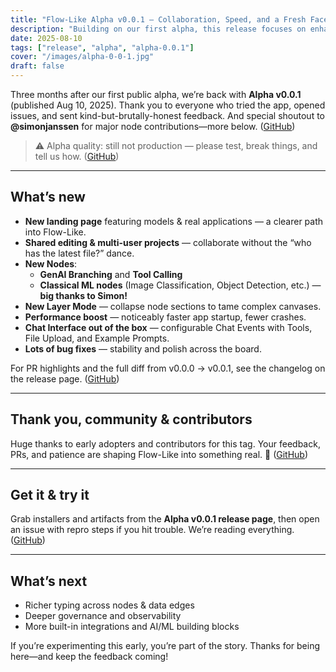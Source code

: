 ```yaml
---
title: "Flow-Like Alpha v0.0.1 — Collaboration, Speed, and a Fresh Face 🎉"
description: "Building on our first alpha, this release focuses on enhancing collaboration, improving speed, and refreshing the user interface."
date: 2025-08-10
tags: ["release", "alpha", "alpha-0.0.1"]
cover: "/images/alpha-0-0-1.jpg"
draft: false
---
```


Three months after our first public alpha, we’re back with **Alpha v0.0.1** (published Aug 10, 2025). Thank you to everyone who tried the app, opened issues, and sent kind-but-brutally-honest feedback. And special shoutout to **@simonjanssen** for major node contributions—more below. ([GitHub][1])

> ⚠️ Alpha quality: still not production — please test, break things, and tell us how. ([GitHub][1])

---

## What’s new

* **New landing page** featuring models & real applications — a clearer path into Flow-Like.
* **Shared editing & multi-user projects** — collaborate without the “who has the latest file?” dance.
* **New Nodes**:
  * **GenAI Branching** and **Tool Calling**
  * **Classical ML nodes** (Image Classification, Object Detection, etc.) — **big thanks to Simon!**
* **New Layer Mode** — collapse node sections to tame complex canvases.
* **Performance boost** — noticeably faster app startup, fewer crashes.
* **Chat Interface out of the box** — configurable Chat Events with Tools, File Upload, and Example Prompts.
* **Lots of bug fixes** — stability and polish across the board.

For PR highlights and the full diff from v0.0.0 → v0.0.1, see the changelog on the release page. ([GitHub][1])

---

## Thank you, community & contributors

Huge thanks to early adopters and contributors for this tag. Your feedback, PRs, and patience are shaping Flow-Like into something real. 💙 ([GitHub][1])

---

## Get it & try it

Grab installers and artifacts from the **Alpha v0.0.1 release page**, then open an issue with repro steps if you hit trouble. We’re reading everything. ([GitHub][1])

---

## What’s next

* Richer typing across nodes & data edges
* Deeper governance and observability
* More built-in integrations and AI/ML building blocks

If you’re experimenting this early, you’re part of the story. Thanks for being here—and keep the feedback coming!

[1]: https://github.com/TM9657/flow-like/releases/tag/alpha-v0.0.1 "Release Flow Like - Alpha v0.0.1 · TM9657/flow-like · GitHub"
